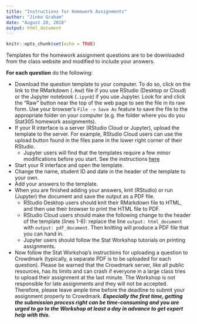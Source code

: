 ```yaml
---
title: "Instructions for Homework Assignments"
author: "Jinko Graham"
date: "August 20, 2018"
output: html_document
---
```


```r
knitr::opts_chunk$set(echo = TRUE)
```

Templates for the homework assignment questions are
to be downloaded from the class website and 
modified to include your answers. 

**For each question** do the following:

* Download the question template to your computer.
To do so, click on the link to the RMarkdown
(`.Rmd`) file if
you use RStudio (Desktop or Cloud) or the 
Jupyter notebook (`.ipynb`) if you use Jupyter.
Look for and click the "Raw" button near the top of the web page to see the 
file in its raw form. Use your browser's 
`File -> Save As`
feature to save the file to the appropriate folder on your computer (e.g. the folder where you do you Stat305 homework assignments).
* If your R interface is a server (RStudio Cloud or
Jupyter), upload the template to the server.
For example, RStudio Cloud users can use the upload button 
found in the files pane in the lower right corner of their RStudio.
    + Jupyter users will find that the templates require a
    few minor modifications before you start. See
    the instructions [here](https://github.com/SFUStatgen/RforStat2/blob/master/SFUStat305/Assignments/Instructions/TemplateMods.pdf)
* Start your R interface and open the template.
* Change the name, student ID and date in the 
header of the template to your own.
* Add your answers to the template.
* When you are finished adding your
answers, knit (RStudio) or run (Jupyter) the 
document and save the output as a PDF file. 
    + RStudio Desktop users should knit their RMarkdown
    file to HTML, and then use their browser to print
    the HTML file to PDF.
    + RStudio Cloud users should 
    make the following change to the header of the template 
    (lines 1-6): replace the line
    `output: html_document` with `output: pdf_document`. Then
    knitting will produce a PDF file that you can hand in.
    + Jupyter users should follow the Stat Workshop 
    tutorials on printing assignments.
* Now follow the Stat Workshop's instructions for
uploading a question to Crowdmark (typically, a separate PDF is to be uploaded for each question). Please be warned that the Crowdmark server, like all public resources, has its limits and can crash if everyone in a large class tries to upload their assignment at the last minute. The Workshop is not responsible for late assignments and they will not be accepted. Therefore, please leave ample time before the deadline to submit your assignment properly to Crowdmark. ***Especially the first time, getting the submission process right can be time-consuming and you are urged to go to the Workshop at least a day in advance to get expert help with this.*** 

